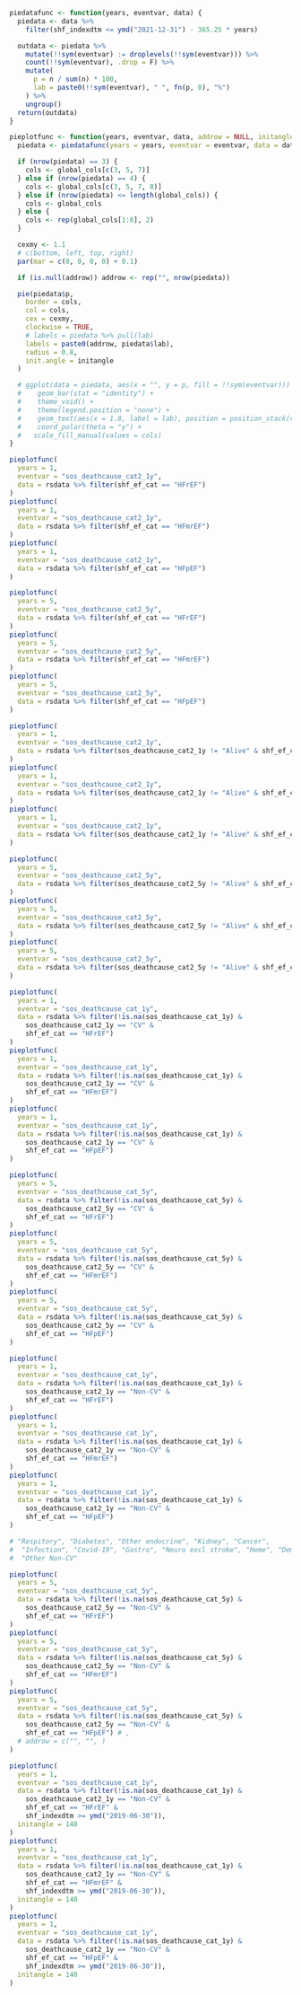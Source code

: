 ```r

piedatafunc <- function(years, eventvar, data) {
  piedata <- data %>%
    filter(shf_indexdtm <= ymd("2021-12-31") - 365.25 * years)

  outdata <- piedata %>%
    mutate(!!sym(eventvar) := droplevels(!!sym(eventvar))) %>%
    count(!!sym(eventvar), .drop = F) %>%
    mutate(
      p = n / sum(n) * 100,
      lab = paste0(!!sym(eventvar), " ", fn(p, 0), "%")
    ) %>%
    ungroup()
  return(outdata)
}

pieplotfunc <- function(years, eventvar, data, addrow = NULL, initangle = 90) {
  piedata <- piedatafunc(years = years, eventvar = eventvar, data = data)

  if (nrow(piedata) == 3) {
    cols <- global_cols[c(3, 5, 7)]
  } else if (nrow(piedata) == 4) {
    cols <- global_cols[c(3, 5, 7, 8)]
  } else if (nrow(piedata) <= length(global_cols)) {
    cols <- global_cols
  } else {
    cols <- rep(global_cols[1:8], 2)
  }

  cexmy <- 1.1
  # c(bottom, left, top, right)
  par(mar = c(0, 0, 0, 0) + 0.1)

  if (is.null(addrow)) addrow <- rep("", nrow(piedata))

  pie(piedata$p,
    border = cols,
    col = cols,
    cex = cexmy,
    clockwise = TRUE,
    # labels = piedata %>% pull(lab)
    labels = paste0(addrow, piedata$lab),
    radius = 0.8,
    init.angle = initangle
  )

  # ggplot(data = piedata, aes(x = "", y = p, fill = !!sym(eventvar))) +
  #    geom_bar(stat = "identity") +
  #    theme_void() +
  #    theme(legend.position = "none") +
  #    geom_text(aes(x = 1.8, label = lab), position = position_stack(vjust = 0.5), size = 5) +
  #    coord_polar(theta = "y") +
  #   scale_fill_manual(values = cols)
}
```

```r
pieplotfunc(
  years = 1,
  eventvar = "sos_deathcause_cat2_1y",
  data = rsdata %>% filter(shf_ef_cat == "HFrEF")
)
pieplotfunc(
  years = 1,
  eventvar = "sos_deathcause_cat2_1y",
  data = rsdata %>% filter(shf_ef_cat == "HFmrEF")
)
pieplotfunc(
  years = 1,
  eventvar = "sos_deathcause_cat2_1y",
  data = rsdata %>% filter(shf_ef_cat == "HFpEF")
)
```

```r
pieplotfunc(
  years = 5,
  eventvar = "sos_deathcause_cat2_5y",
  data = rsdata %>% filter(shf_ef_cat == "HFrEF")
)
pieplotfunc(
  years = 5,
  eventvar = "sos_deathcause_cat2_5y",
  data = rsdata %>% filter(shf_ef_cat == "HFmrEF")
)
pieplotfunc(
  years = 5,
  eventvar = "sos_deathcause_cat2_5y",
  data = rsdata %>% filter(shf_ef_cat == "HFpEF")
)
```

```r
pieplotfunc(
  years = 1,
  eventvar = "sos_deathcause_cat2_1y",
  data = rsdata %>% filter(sos_deathcause_cat2_1y != "Alive" & shf_ef_cat == "HFrEF")
)
pieplotfunc(
  years = 1,
  eventvar = "sos_deathcause_cat2_1y",
  data = rsdata %>% filter(sos_deathcause_cat2_1y != "Alive" & shf_ef_cat == "HFmrEF")
)
pieplotfunc(
  years = 1,
  eventvar = "sos_deathcause_cat2_1y",
  data = rsdata %>% filter(sos_deathcause_cat2_1y != "Alive" & shf_ef_cat == "HFpEF")
)
```

```r
pieplotfunc(
  years = 5,
  eventvar = "sos_deathcause_cat2_5y",
  data = rsdata %>% filter(sos_deathcause_cat2_5y != "Alive" & shf_ef_cat == "HFrEF")
)
pieplotfunc(
  years = 5,
  eventvar = "sos_deathcause_cat2_5y",
  data = rsdata %>% filter(sos_deathcause_cat2_5y != "Alive" & shf_ef_cat == "HFmrEF")
)
pieplotfunc(
  years = 5,
  eventvar = "sos_deathcause_cat2_5y",
  data = rsdata %>% filter(sos_deathcause_cat2_5y != "Alive" & shf_ef_cat == "HFpEF")
)
```

```r
pieplotfunc(
  years = 1,
  eventvar = "sos_deathcause_cat_1y",
  data = rsdata %>% filter(!is.na(sos_deathcause_cat_1y) &
    sos_deathcause_cat2_1y == "CV" &
    shf_ef_cat == "HFrEF")
)
pieplotfunc(
  years = 1,
  eventvar = "sos_deathcause_cat_1y",
  data = rsdata %>% filter(!is.na(sos_deathcause_cat_1y) &
    sos_deathcause_cat2_1y == "CV" &
    shf_ef_cat == "HFmrEF")
)
pieplotfunc(
  years = 1,
  eventvar = "sos_deathcause_cat_1y",
  data = rsdata %>% filter(!is.na(sos_deathcause_cat_1y) &
    sos_deathcause_cat2_1y == "CV" &
    shf_ef_cat == "HFpEF")
)
```

```r
pieplotfunc(
  years = 5,
  eventvar = "sos_deathcause_cat_5y",
  data = rsdata %>% filter(!is.na(sos_deathcause_cat_5y) &
    sos_deathcause_cat2_5y == "CV" &
    shf_ef_cat == "HFrEF")
)
pieplotfunc(
  years = 5,
  eventvar = "sos_deathcause_cat_5y",
  data = rsdata %>% filter(!is.na(sos_deathcause_cat_5y) &
    sos_deathcause_cat2_5y == "CV" &
    shf_ef_cat == "HFmrEF")
)
pieplotfunc(
  years = 5,
  eventvar = "sos_deathcause_cat_5y",
  data = rsdata %>% filter(!is.na(sos_deathcause_cat_5y) &
    sos_deathcause_cat2_5y == "CV" &
    shf_ef_cat == "HFpEF")
)
```

```r
pieplotfunc(
  years = 1,
  eventvar = "sos_deathcause_cat_1y",
  data = rsdata %>% filter(!is.na(sos_deathcause_cat_1y) &
    sos_deathcause_cat2_1y == "Non-CV" &
    shf_ef_cat == "HFrEF")
)
pieplotfunc(
  years = 1,
  eventvar = "sos_deathcause_cat_1y",
  data = rsdata %>% filter(!is.na(sos_deathcause_cat_1y) &
    sos_deathcause_cat2_1y == "Non-CV" &
    shf_ef_cat == "HFmrEF")
)
pieplotfunc(
  years = 1,
  eventvar = "sos_deathcause_cat_1y",
  data = rsdata %>% filter(!is.na(sos_deathcause_cat_1y) &
    sos_deathcause_cat2_1y == "Non-CV" &
    shf_ef_cat == "HFpEF")
)
```

```r

# "Respitory", "Diabetes", "Other endocrine", "Kidney", "Cancer",
#  "Infection", "Covid-19", "Gastro", "Neuro excl stroke", "Heme", "Dementia", "Not specified",
#  "Other Non-CV"

pieplotfunc(
  years = 5,
  eventvar = "sos_deathcause_cat_5y",
  data = rsdata %>% filter(!is.na(sos_deathcause_cat_5y) &
    sos_deathcause_cat2_5y == "Non-CV" &
    shf_ef_cat == "HFrEF")
)
pieplotfunc(
  years = 5,
  eventvar = "sos_deathcause_cat_5y",
  data = rsdata %>% filter(!is.na(sos_deathcause_cat_5y) &
    sos_deathcause_cat2_5y == "Non-CV" &
    shf_ef_cat == "HFmrEF")
)
pieplotfunc(
  years = 5,
  eventvar = "sos_deathcause_cat_5y",
  data = rsdata %>% filter(!is.na(sos_deathcause_cat_5y) &
    sos_deathcause_cat2_5y == "Non-CV" &
    shf_ef_cat == "HFpEF") # ,
  # addrow = c("", "", )
)
```

```r
pieplotfunc(
  years = 1,
  eventvar = "sos_deathcause_cat_1y",
  data = rsdata %>% filter(!is.na(sos_deathcause_cat_1y) &
    sos_deathcause_cat2_1y == "Non-CV" &
    shf_ef_cat == "HFrEF" &
    shf_indexdtm >= ymd("2019-06-30")), 
  initangle = 140
)
pieplotfunc(
  years = 1,
  eventvar = "sos_deathcause_cat_1y",
  data = rsdata %>% filter(!is.na(sos_deathcause_cat_1y) &
    sos_deathcause_cat2_1y == "Non-CV" &
    shf_ef_cat == "HFmrEF" &
    shf_indexdtm >= ymd("2019-06-30")), 
  initangle = 140
)
pieplotfunc(
  years = 1,
  eventvar = "sos_deathcause_cat_1y",
  data = rsdata %>% filter(!is.na(sos_deathcause_cat_1y) &
    sos_deathcause_cat2_1y == "Non-CV" &
    shf_ef_cat == "HFpEF" &
    shf_indexdtm >= ymd("2019-06-30")), 
  initangle = 140
)
```
